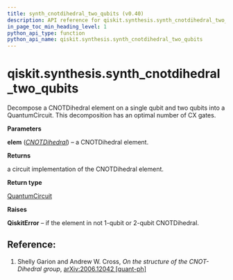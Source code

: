 ```yaml
---
title: synth_cnotdihedral_two_qubits (v0.40)
description: API reference for qiskit.synthesis.synth_cnotdihedral_two_qubits in qiskit v0.40
in_page_toc_min_heading_level: 1
python_api_type: function
python_api_name: qiskit.synthesis.synth_cnotdihedral_two_qubits
---
```


<span id="qiskit-synthesis-synth-cnotdihedral-two-qubits" />

# qiskit.synthesis.synth\_cnotdihedral\_two\_qubits

<Function id="qiskit.synthesis.synth_cnotdihedral_two_qubits" isDedicatedPage={true} github="https://github.com/qiskit/qiskit/tree/stable/0.23/qiskit/synthesis/cnotdihedral/cnotdihedral_decompose_two_qubits.py" signature="synth_cnotdihedral_two_qubits(elem)">
  Decompose a CNOTDihedral element on a single qubit and two qubits into a QuantumCircuit. This decomposition has an optimal number of CX gates.

  **Parameters**

  **elem** ([*CNOTDihedral*](qiskit.quantum_info.CNOTDihedral "qiskit.quantum_info.CNOTDihedral")) – a CNOTDihedral element.

  **Returns**

  a circuit implementation of the CNOTDihedral element.

  **Return type**

  [QuantumCircuit](qiskit.circuit.QuantumCircuit "qiskit.circuit.QuantumCircuit")

  **Raises**

  **QiskitError** – if the element in not 1-qubit or 2-qubit CNOTDihedral.

  ## Reference:

  1.  Shelly Garion and Andrew W. Cross, *On the structure of the CNOT-Dihedral group*, [arXiv:2006.12042 \[quant-ph\]](https://arxiv.org/abs/2006.12042)
</Function>

